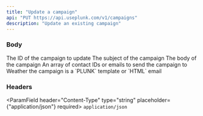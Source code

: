 ```yaml
---
title: "Update a campaign"
api: "PUT https://api.useplunk.com/v1/campaigns"
description: "Update an existing campaign"
---
```


### Body
<ParamField body="id" type="string" required>
    The ID of the campaign to update
</ParamField>
<ParamField body="subject" placeholder="new-project" type="string" required>
    The subject of the campaign
</ParamField>
<ParamField body="body" placeholder="hello@useplunk.com" type="string" required>
    The body of the campaign
</ParamField>
<ParamField body="recipients" type="string[]" required>
    An array of contact IDs or emails to send the campaign to
</ParamField>
<ParamField body="style" type="string" default={'PLUNK'}>
    Weather the campaign is a `PLUNK` template or `HTML` email
</ParamField>

### Headers
<ParamField header="Content-Type" type="string" placeholder={"application/json"} required>
    `application/json`
</ParamField>